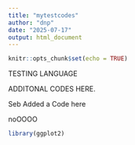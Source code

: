 ```yaml
---
title: "mytestcodes"
author: "dnp"
date: "2025-07-17"
output: html_document
---
```


```r
knitr::opts_chunk$set(echo = TRUE)
```
TESTING LANGUAGE

ADDITONAL CODES HERE.

Seb Added a Code here

noOOOO
```r
library(ggplot2)
```

